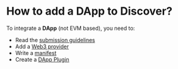# How to add a DApp to Discover?


To integrate a **DApp** (not EVM based), you need to:
- Read the [submission guidelines](./guidelines)
- Add a [Web3 provider](./dapp/dapp-customisation/)
- Write a [manifest](./dapp/manifest/)
- Create a [DApp Plugin](./dapp/embedded-plugin/plugin/)

